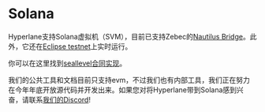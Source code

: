# Solana

Hyperlane支持Solana虚拟机（SVM），目前已支持Zebec的[Nautilus Bridge](https://medium.com/hyperlane/case-study-interoperability-for-the-modular-rollup-stack-featuring-nautilus-d01118fe31ec)。此外，它还在[Eclipse testnet](https://medium.com/hyperlane/hyperlane-expands-to-solana-vm-in-collaboration-with-eclipse-8465616fd0e4)上实时运行。

你可以在这里找到[seallevel合同实现](https://github.com/hyperlane-xyz/hyperlane-monorepo/blob/main/rust/sealevel/programs/mailbox/src/processor.rs)。

我们的公共工具和文档目前只支持evm，不过我们也有内部工具，我们正在努力在今年年底开放源代码并开发出来。如果您对将Hyperlane带到Solana感到兴奋，请联系[我们的Discord](https://discord.gg/hyperlane)!
